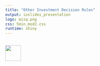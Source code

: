 ```yaml
---
title: "Other Investment Decision Rules"
output: ioslides_presentation
logo: misq.png
css: 5min_mod2.css
runtime: shiny
---
```


## 


<div class="MIfooter"><img src="mi.png" style="height:50px;"></div> 


